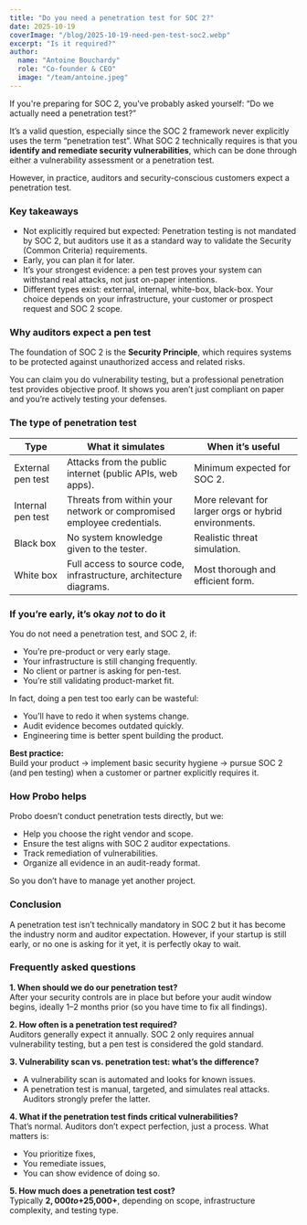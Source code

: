 ```yaml
---
title: "Do you need a penetration test for SOC 2?"
date: 2025-10-19
coverImage: "/blog/2025-10-19-need-pen-test-soc2.webp"
excerpt: "Is it required?"
author:
  name: "Antoine Bouchardy"
  role: "Co-founder & CEO"
  image: "/team/antoine.jpeg"
---
```


If you're preparing for SOC 2, you've probably asked yourself: “Do we actually need a penetration test?”

It’s a valid question, especially since the SOC 2 framework never explicitly uses the term “penetration test”. What SOC 2 technically requires is that you **identify and remediate security vulnerabilities**, which can be done through either a vulnerability assessment or a penetration test.

However, in practice, auditors and security-conscious customers expect a penetration test.

### **Key takeaways**
- Not explicitly required but expected: Penetration testing is not mandated by SOC 2, but auditors use it as a standard way to validate the Security (Common Criteria) requirements.
- Early, you can plan it for later.
- It’s your strongest evidence: a pen test proves your system can withstand real attacks, not just on-paper intentions.
- Different types exist: external, internal, white-box, black-box. Your choice depends on your infrastructure, your customer or prospect request and SOC 2 scope.

### **Why auditors expect a pen test**

The foundation of SOC 2 is the **Security Principle**, which requires systems to be protected against unauthorized access and related risks.

You can claim you do vulnerability testing, but a professional penetration test provides objective proof. It shows you aren’t just compliant on paper and you’re actively testing your defenses.


### **The type of penetration test**

<table>
  <thead>
    <tr>
      <th>Type</th>
      <th>What it simulates</th>
      <th>When it’s useful</th>
    </tr>
  </thead>
  <tbody>
    <tr>
      <td>External pen test</td>
      <td>Attacks from the public internet (public APIs, web apps).</td>
      <td>Minimum expected for SOC 2.</td>
    </tr>
    <tr>
      <td>Internal pen test</td>
      <td>Threats from within your network or compromised employee credentials.</td>
      <td>More relevant for larger orgs or hybrid environments.</td>
    </tr>
    <tr>
      <td>Black box</td>
      <td>No system knowledge given to the tester.</td>
      <td>Realistic threat simulation.</td>
    </tr>
    <tr>
      <td>White box</td>
      <td>Full access to source code, infrastructure, architecture diagrams.</td>
      <td>Most thorough and efficient form.</td>
    </tr>
  </tbody>
</table>

### **If you’re early, it’s okay *not* to do it**

You do not need a penetration test, and SOC 2, if:
- You’re pre-product or very early stage.
- Your infrastructure is still changing frequently.
- No client or partner is asking for pen-test.
- You’re still validating product-market fit.

In fact, doing a pen test too early can be wasteful:
- You’ll have to redo it when systems change.
- Audit evidence becomes outdated quickly.
- Engineering time is better spent building the product.

**Best practice:**  
Build your product → implement basic security hygiene → pursue SOC 2 (and pen testing) when a customer or partner explicitly requires it.

### How Probo helps

Probo doesn’t conduct penetration tests directly, but we:
- Help you choose the right vendor and scope.
- Ensure the test aligns with SOC 2 auditor expectations.
- Track remediation of vulnerabilities.
- Organize all evidence in an audit-ready format.

So you don’t have to manage yet another project.

### Conclusion

A penetration test isn’t technically mandatory in SOC 2 but it has become the industry norm and auditor expectation.
However, if your startup is still early, or no one is asking for it yet, it is perfectly okay to wait.


### Frequently asked questions

**1. When should we do our penetration test?**  
After your security controls are in place but before your audit window begins, ideally 1–2 months prior (so you have time to fix all findings).

**2. How often is a penetration test required?**  
Auditors generally expect it annually. SOC 2 only requires annual vulnerability testing, but a pen test is considered the gold standard.


**3. Vulnerability scan vs. penetration test: what’s the difference?**  
- A vulnerability scan is automated and looks for known issues.  
- A penetration test is manual, targeted, and simulates real attacks.  
Auditors strongly prefer the latter.

**4. What if the penetration test finds critical vulnerabilities?**  
That’s normal. Auditors don’t expect perfection, just a process. What matters is:  
- You prioritize fixes,  
- You remediate issues,  
- You can show evidence of doing so.

**5. How much does a penetration test cost?**  
Typically **$2,000 to +$25,000+**, depending on scope, infrastructure complexity, and testing type.
